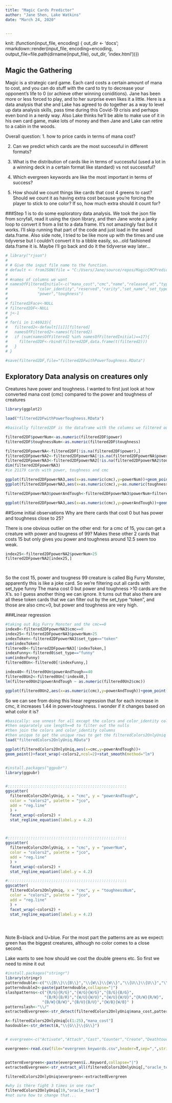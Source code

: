 ```yaml
---
title: "Magic Cards Predictor"
author: "Jane Shen, Lake Watkins"
date: "March 24, 2020"


---
```

knit: (function(input_file, encoding) {
  out_dir <- 'docs';
  rmarkdown::render(input_file,
 encoding=encoding,
 output_file=file.path(dirname(input_file), out_dir, 'index.html'))})


## Magic the Gathering

Magic is a strategic card game. Each card costs a certain amount of mana to cost, and you can do stuff with the card to try to decrease your opponent's life to 0 (or achieve other winning coniditions). Jane has been more or less forced to play, and to her surprise even likes it a little. Here is a data analysis that she and Lake has agreed to do together as a way to level up data analysis skills, pass time during this Covid-19 crisis and perhaps even bond in a nerdy way. Also Lake thinks he'll be able to make use of it in his own card game, make lots of money and then Jane and Lake can retire to a cabin in the woods.

Overall question: 
1. how to price cards in terms of mana cost?  

2. Can we predict which cards are the most successful in different formats?  

3. What is the distribution of cards like in terms of successful (used a lot in a winning deck in a certain format like standard) vs not successful?  

4. Which evergreen keywords are like the most important in terms of success?  

5. How should we count things like cards that cost 4 greens to cast? Should we count it as having extra cost because you're forcing the player to stick to one color? If so, how much extra should it count for?


###Step 1 is to do some exploratory data analysis. 
We took the json file from scryfall, read it using the rjson library, and then Jane wrote a janky loop to convert it from a list to a data frame. It's not amazingly fast but it works. I'll skip running that part of the code and just load in the saved data.frame. Also side note, I tried to be like more up with the times and use tidyverse but I couldn't convert it to a tibble easily, so...old fashioned data.frame it is. Maybe I'll go back and do it the tidyverse way later...

```r
# library("rjson")
# 
# # Give the input file name to the function.
# default <- fromJSON(file = "C:/Users/Jane/source/repos/MagicCMCPredictor/data/scryfall-default-cards.json")
# 
# #names of columns we want
# namesOfFilteredInitial<-c("mana_cost","cmc","name","released_at","type_line","oracle_text","colors",
#             "color_identity","reserved","rarity","set_name","set_type","set","reprint","story_spotlight",
#             "power","toughness")
# 
# filtered2Face<-NULL
# filtered2DF<-NULL
# j<-1
# 
# for(i in 1:46923){
#   filtered2<-default[[i]][filtered]
#   namesOfFiltered2<-names(filtered2)
#   if (sum(namesOfFiltered2 %in% namesOfFilteredInitial)==17){
#     filtered2DF<-rbind(filtered2DF,data.frame(t(filtered2)))
#   }
# }

#save(filtered2DF,file="filtered2DFwithPowerToughness.RData")


```

## Exploratory Data analysis on creatures only

Creatures have power and toughness. I wanted to first just look at how converted mana cost (cmc) compared to the power and toughness of creatures

```r
library(ggplot2)

load("filtered2DFwithPowerToughness.RData")

#basically filtered2DF is the dataframe with the columns we filtered out. I then filtered out only the rows with numerical power and toughness

filtered2DF$powerNum<-as.numeric(filtered2DF$power)
filtered2DF$toughnessNum<-as.numeric(filtered2DF$toughness)

filtered2DFpowerNA<-filtered2DF[!is.na(filtered2DF$power),]
filtered2DFpowerNA2<-filtered2DFpowerNA[!is.na(filtered2DFpowerNA$powerNum),]
filtered2DFpowerNA3<-filtered2DFpowerNA2[!is.na(filtered2DFpowerNA2$toughnessNum),]
dim(filtered2DFpowerNA3)
#ie 21179 cards with power, toughness and cmc

ggplot(filtered2DFpowerNA3,aes(x=as.numeric(cmc),y=powerNum))+geom_point()
ggplot(filtered2DFpowerNA3,aes(x=as.numeric(cmc),y=as.numeric(toughness)))+geom_point()

filtered2DFpowerNA3$powerAndTough<-filtered2DFpowerNA3$powerNum+filtered2DFpowerNA3$toughnessNum

ggplot(filtered2DFpowerNA3,aes(x=as.numeric(cmc),y=powerAndTough))+geom_point()

```
##Some initial observations
Why are there cards that cost 0 but has power and toughness close to 25?

There is one obvious outlier on the other end: for a cmc of 15, you can get a creature with power and tougness of 99? Makes these other 2 cards that costs 15 but only gives you power and toughness around 12.5 seem too weak. 
```r
index25<-filtered2DFpowerNA2$powerNum>25
filtered2DFpowerNA2[index25,]       

    

`````

So the cost 15, power and tougness 99 creature is called Big Furry Monster, apparently this is like a joke card. So we're filtering out all cards with set_type funny
The mana cost 0 but power and toughness >10 cards are the X's. so I guess another thing we can ignore. It turns out that also there are all these token cards that we can filter out by the set_type "token", and those are also cmc=0, but power and toughness are very high. 

###Linear regression
```r
#taking out Big Furry Monster and the cmc==0
index0<-filtered2DFpowerNA3$cmc==0
index25<-filtered2DFpowerNA3$powerNum>25
indexToken<-filtered2DFpowerNA3$set_type=="token"
sum(indexToken)
filtered0<-filtered2DFpowerNA3[!indexToken,]  
indexFunny<-filtered0$set_type=="funny"
sum(indexFunny)
filtered0Un<-filtered0[!indexFunny,]  

index40<-filtered0Un$powerAndTough==40
filtered0Un2<-filtered0Un[!index40,]
lm(filtered0Un2$powerAndTough ~ as.numeric(filtered0Un2$cmc))

ggplot(filtered0Un2,aes(x=as.numeric(cmc),y=powerAndTough))+geom_point()+ geom_smooth(method='lm')

````


So we can see from doing this linear regression that for each increase in cmc, it increases 1.44 in power+toughness. I wonder if it changes based on what color it is?

```r
#basically: use unnest for all except the colors and color_identity column
#then separately use length==0 to filter out the nulls
#then join the colors and color_identity columns
#then unique to get the unique rows to get the filteredColors2OnlyUniq tibble
load("filteredColors2OnlyUniq.RData")

ggplot(filteredColors2OnlyUniq,aes(x=cmc,y=powerAndTough))+
geom_point()+facet_wrap(~colors2,ncol=2)+stat_smooth(method="lm")


#install.packages("ggpubr")
library(ggpubr)


#::::::::::::::::::::::::::::::::::::::::::::::::::::
ggscatter(
  filteredColors2OnlyUniq, x = "cmc", y = "powerAndTough",
  color = "colors2", palette = "jco",
  add = "reg.line"
  ) +
  facet_wrap(~colors2) +
  stat_regline_equation(label.y = 4.2)



#::::::::::::::::::::::::::::::::::::::::::::::::::::
ggscatter(
  filteredColors2OnlyUniq, x = "cmc", y = "powerNum",
  color = "colors2", palette = "jco",
  add = "reg.line"
  ) +
  facet_wrap(~colors2) +
  stat_regline_equation(label.y = 4.2)

#::::::::::::::::::::::::::::::::::::::::::::::::::::
ggscatter(
  filteredColors2OnlyUniq, x = "cmc", y = "toughnessNum",
  color = "colors2", palette = "jco",
  add = "reg.line"
  ) +
  facet_wrap(~colors2) +
  stat_regline_equation(label.y = 4.2)





````

Note B=black and U=blue.
For the most part the patterns are as we expect: green has the biggest creatures, although no color comes to a close second.

Lake wants to see how should we cost the double greens etc. So first we need to mine it out

````R
#install.packages("stringr")
library(stringr)
patterndouble<-c("\\{B\\}\\{B\\}","\\{W\\}\\{W\\}","\\{U\\}\\{U\\}","\\{G\\}\\{G\\}","\\{R\\}\\{R\\}")
patterndouble2<-paste(patterndouble,collapse="|")
slashpatterns<-c("{R/G}{R/G}","{W/G}{W/G}","{B/G}{B/G}",
                 "{B/R}{B/R}","{W/U}{W/U}","{W/U}{W/U}","{R/W}{R/W}",
                "{B/W}{B/W}","{B/U}{B/U}","{W/B}{W/B}" )
patternslash<-"\\/"
extractedEvergreen<-str_detect(filteredColors2OnlyUniq$mana_cost,patterndouble2)

A<-filteredColors2OnlyUniq[c(1:25),"mana_cost"]
hasdouble<-str_detect(A,"\\{G\\}\\{G\\}")



```````

``````R
# evergreen<-c("Activate","Attach","Cast","Counter","Create","Deathtouch","Defender","Destroy","Discard","Double strike","Enchant","Equip	Exchange	#Exile	Fight	First strike	Flash	Flying	Haste	Hexproof		Indestructible	Lifelink	Menace[9]	Play	Protection	#Reach	Reveal	Sacrifice	Scry	Search	Shuffle	Tap/Untap	Trample	Vigilance");

evergreen<-read.csv(file="evergreen keywords.csv",header=T,sep=",",stringsAsFactors = F)


patternEvergreen<-paste(evergreen$ï..Keyword,collapse="|")
extractedEvergreen<-str_extract_all(filteredColors2OnlyUniq[,"oracle_text"],patternEvergreen)

filteredColors2OnlyUniq$evergreen<-extractedEvergreen

#why is there fight 3 times in one row?
filteredColors2OnlyUniq[19,"oracle_text"]
#not sure how to change that...



```````````

